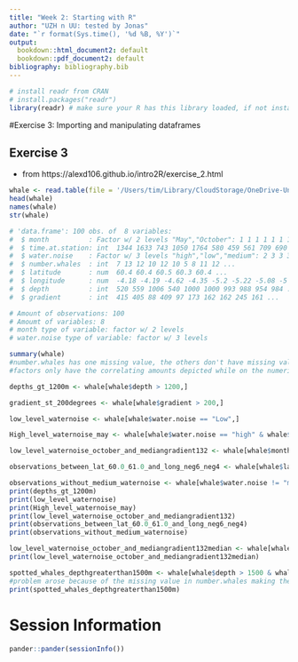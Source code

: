 ```yaml
---
title: "Week 2: Starting with R"
author: "UZH n UU: tested by Jonas"
date: "`r format(Sys.time(), '%d %B, %Y')`"
output:
  bookdown::html_document2: default
  bookdown::pdf_document2: default
bibliography: bibliography.bib
---
```


```r
# install readr from CRAN
# install.packages("readr")
library(readr) # make sure your R has this library loaded, if not install it (see line above)
```

#Exercise 3: Importing and manipulating dataframes

## Exercise 3
* from https://alexd106.github.io/intro2R/exercise_2.html
```r
whale <- read.table(file = '/Users/tim/Library/CloudStorage/OneDrive-UniversiteitUtrecht/Documents/☆Academische Bestanden/☆Universiteit Utrecht/3e jaar Bachelor/(FA-CPS341) Omics in Oncology/repo_clone_group1/week2/data4exercises/mywhaledata.tsv', header = TRUE, sep = "\t", stringsAsFactors = TRUE)
head(whale)
names(whale)
str(whale)

# 'data.frame':	100 obs. of  8 variables:
#  $ month          : Factor w/ 2 levels "May","October": 1 1 1 1 1 1 1 1 1 1 ...
#  $ time.at.station: int  1344 1633 743 1050 1764 580 459 561 709 690 ...
#  $ water.noise    : Factor w/ 3 levels "high","low","medium": 2 3 3 3 3 1 3 3 3 3 ...
#  $ number.whales  : int  7 13 12 10 12 10 5 8 11 12 ...
#  $ latitude       : num  60.4 60.4 60.5 60.3 60.4 ...
#  $ longitude      : num  -4.18 -4.19 -4.62 -4.35 -5.2 -5.22 -5.08 -5 -4.64 -4.84 ...
#  $ depth          : int  520 559 1006 540 1000 1000 993 988 954 984 ...
#  $ gradient       : int  415 405 88 409 97 173 162 162 245 161 ...

# Amount of observations: 100
# Amoumt of variables: 8
# month type of variable: factor w/ 2 levels
# water.noise type of variable: factor w/ 3 levels

summary(whale)
#number.whales has one missing value, the others don't have missing values.
#factors only have the correlating amounts depicted while on the numeric and integers show more statistics
```

```r
depths_gt_1200m <- whale[whale$depth > 1200,]

gradient_st_200degrees <- whale[whale$gradient > 200,]

low_level_waternoise <- whale[whale$water.noise == "Low",]

High_level_waternoise_may <- whale[whale$water.noise == "high" & whale$month == "may",]

low_level_waternoise_october_and_mediangradient132 <- whale[whale$month == "October" & whale$water.noise == "low" & whale$gradient > 132,]

observations_between_lat_60.0_61.0_and_long_neg6_neg4 <- whale[whale$latitude > 60 & whale$latitude < 61 & whale$longitude > -6.0 & whale$longitude < -4.0,]

observations_without_medium_waternoise <- whale[whale$water.noise != "medium",]
print(depths_gt_1200m)
print(low_level_waternoise)
print(High_level_waternoise_may)
print(low_level_waternoise_october_and_mediangradient132)
print(observations_between_lat_60.0_61.0_and_long_neg6_neg4)
print(observations_without_medium_waternoise)

low_level_waternoise_october_and_mediangradient132median <- whale[whale$month == "October" & whale$water.noise == "low" & whale$gradient > median(whale$gradient),]
print(low_level_waternoise_october_and_mediangradient132median)

spotted_whales_depthgreaterthan1500m <- whale[whale$depth > 1500 & whale$number.whales > median(whale$number.whales, na.rm = TRUE),]
#problem arose because of the missing value in number.whales making the mean also NA messing up the whole depiction. Key is to neglect the missing data with na.rm = TRUE
print(spotted_whales_depthgreaterthan1500m)
```

# Session Information

```r
pander::pander(sessionInfo())
```


